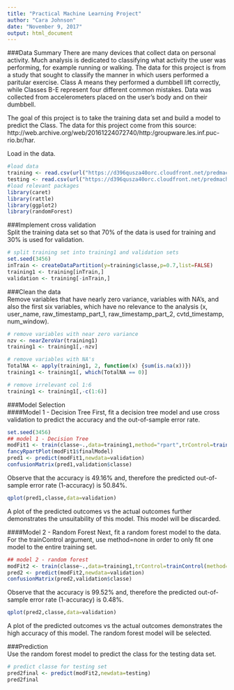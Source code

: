 ---
title: "Practical Machine Learning Project"
author: "Cara Johnson"
date: "November 9, 2017"
output: html_document
---
###Data Summary
There are many devices that collect data on personal activity. Much analysis is dedicated to classifying what activity the user was performing, for example running or walking. The data for this project is from a study that sought to classify the manner in which users performed a paritular exercise. Class A means they performed a dumbbell lift correctly, while Classes B-E represent four different common mistakes. Data was collected from accelerometers placed on the user's body and on their dumbbell.  
  
The goal of this project is to take the training data set and build a model to predict the Class. The data for this project come from this source: http://web.archive.org/web/20161224072740/http:/groupware.les.inf.puc-rio.br/har.  
  
Load in the data.  
```{r loadData, cache=TRUE}
#load data
training <- read.csv(url("https://d396qusza40orc.cloudfront.net/predmachlearn/pml-training.csv"), na.strings=c("NA",""))
testing <- read.csv(url("https://d396qusza40orc.cloudfront.net/predmachlearn/pml-testing.csv"), na.strings=c("NA",""))
#load relevant packages
library(caret)
library(rattle)
library(ggplot2)
library(randomForest)
```
  
###Implement cross validation   
Split the training data set so that 70% of the data is used for training and 30% is used for validation.  
```{r, cache=TRUE}
# split training set into training1 and validation sets
set.seed(3456)
inTrain <- createDataPartition(y=training$classe,p=0.7,list=FALSE)
training1 <- training[inTrain,]
validation <- training[-inTrain,]
```
  
###Clean the data    
Remove variables that have nearly zero variance, variables with NA's, and also the first six variables, which have no relevance to the analysis (x, user_name, raw_timestamp_part_1, raw_timestamp_part_2, cvtd_timestamp, num_window).  
```{r, cache=TRUE}
# remove variables with near zero variance
nzv <- nearZeroVar(training1)
training1 <- training1[,-nzv]

# remove variables with NA's
TotalNA <- apply(training1, 2, function(x) {sum(is.na(x))})
training1 <- training1[, which(TotalNA == 0)]

# remove irrelevant col 1:6
training1 <- training1[,-c(1:6)]
```

###Model Selection   
####Model 1 - Decision Tree
First, fit a decision tree model and use cross validation to predict the accuracy and the out-of-sample error rate.  
```{r, cache=TRUE}
set.seed(3456)
## model 1 - Decision Tree
modFit1 <- train(classe~.,data=training1,method="rpart",trControl=trainControl(method="cv"))
fancyRpartPlot(modFit1$finalModel)
pred1 <- predict(modFit1,newdata=validation)
confusionMatrix(pred1,validation$classe)
```
Observe that the accuracy is 49.16% and, therefore the predicted out-of-sample error rate (1-accuracy) is 50.84%.  
```{r, cache=TRUE}
qplot(pred1,classe,data=validation)
```  
  
A plot of the predicted outcomes vs the actual outcomes further demonstrates the unsuitability of this model. This model will be discarded.  
  
####Model 2 - Random Forest
Next, fit a random forest model to the data. For the trainControl argument, use method=none in order to only fit one model to the entire training set.    
```{r, cache=TRUE}
## model 2 - random forest  
modFit2 <- train(classe~.,data=training1,trControl=trainControl(method="none"), method="parRF")
pred2 <- predict(modFit2,newdata=validation)
confusionMatrix(pred2,validation$classe)
```
Observe that the accuracy is 99.52% and, therefore the predicted out-of-sample error rate (1-accuracy) is 0.48%.   
```{r, cache=TRUE}
qplot(pred2,classe,data=validation)
```
  
A plot of the predicted outcomes vs the actual outcomes demonstrates the high accuracy of this model. The random forest model will be selected.  

###Prediction  
Use the random forest model to predict the class for the testing data set.  
```{r, cache=TRUE}
# predict classe for testing set
pred2final <- predict(modFit2,newdata=testing)
pred2final
```

